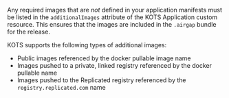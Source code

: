 Any required images that are _not_ defined in your application manifests must be listed in the `additionalImages` attribute of the KOTS Application custom resource. This ensures that the images are included in the `.airgap` bundle for the release.

KOTS supports the following types of additional images:

* Public images referenced by the docker pullable image name
* Images pushed to a private, linked registry referenced by the docker pullable name
* Images pushed to the Replicated registry referenced by the `registry.replicated.com` name